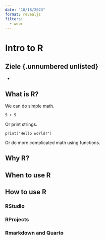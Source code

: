 ```yaml
---
date: "10/18/2023"
format: revealjs
filters:
  - webr
---
```


# Intro to R

## Ziele {.unnumbered unlisted}

- 

## What is R?

We can do simple math.

```web-r
5 + 5
```

Or print strings.

```web-r
print("Hello world!")
```

Or do more complicated math using functions.



## Why R?

## When to use R

## How to use R

### RStudio

### RProjects

### Rmarkdown and Quarto
